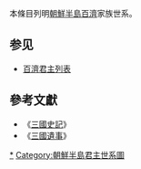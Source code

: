 本條目列明[[朝鮮半島|朝鮮半島]][[百濟|百濟]]家族世系。
<center>
{{chart/start}}
{{chart | | | | | |,|-|-|-|.| | }}
{{chart | | | | | FLW | | WZW | |FLW='''[[沸流|沸流]]'''<br>?-'''前19-前18'''|WZW=1'''[[溫祚王|溫祚王]]'''<br>前36-'''前18-28'''}}
{{chart | | | | | | | | | |!| | }}
{{chart | | | | | | | | | DLW | |DLW=2'''[[多婁王|多婁王]]'''<br>前9-'''28-77'''}}
{{chart | | | | | | | | | |!| | }}
{{chart | | | | | | | | | JLW | |JLW=3'''[[己婁王|己婁王]]'''<br>?-'''77-128'''}}
{{chart | | | | | | | | | |!| | }}
{{chart | | | | | | | | | GLW | |GLW=4'''[[蓋婁王|蓋婁王]]'''<br>?-'''128-166'''}}
{{chart | | | | | |,|-|-|-|(| | |}}
{{chart | | | | | XGW | | GEW | |GEW=8'''[[古爾王|古爾王]]'''<br>?-'''234-286'''|XGW=5'''[[肖古王|肖古王]]'''<br>?-'''166-214'''}}
{{chart | | | | | |!| | | |!| |}}
{{chart | | | | | CSW | | ZJW | |ZJW=9'''[[責稽王|責稽王]]'''<br>?-'''286-298'''|CSW=6'''[[仇首王|仇首王]]'''<br>?-'''214-234'''}}
{{chart | |,|-|-|-|(| | | |!| |}}
{{chart | SBW | | BLW | | FXW | |FXW=10'''[[汾西王|汾西王]]'''<br>?-'''298-304'''|BLW=11'''[[比流王|比流王]]'''<br>?-'''304-344'''|SBW=7'''[[沙伴王|沙伴王]]'''<br>?-'''234'''-239}}
{{chart | | | | | |!| | | |!| |}}
{{chart | | | | | JXG | | QIW | |JXG=13'''[[近肖古王|近肖古王]]'''<br>?-'''346-375'''|QIW=12'''[[契王|契王]]'''<br>?-'''344-346'''}}
{{chart | | | | | |!| | }}
{{chart | | | | | JCS | |JCS=14'''[[近仇首王|近仇首王]]'''<br>?-'''374-384'''}}
{{chart | |,|-|-|-|(| |}}
{{chart | ZLW | | CSW | |CSW=16'''[[辰斯王|辰斯王]]'''<br>?-'''385-392'''|ZLW=15'''[[枕流王|枕流王]]'''<br>?-'''384-385'''}}
{{chart | |!| | }}
{{chart | ASW | |ASW=17'''[[阿莘王|阿莘王]]'''<br>?-'''392-405'''}}
{{chart | |!| | }}
{{chart | TZW | |TZW=18'''[[腆支王|腆支王]]'''<br>?-'''405-420'''}}
{{chart | |!| | }}
{{chart | JEX | |JEX=19'''[[久爾辛王|久爾辛王]]'''<br>404-'''420-427'''}}
{{chart | |`|-|-|-|.| }}
{{chart | | | | | JIU | |JIU={{link-ja|酒君|酒君}}<br>?-?}}
{{chart | | | | | |`|-|-|-|.| | }}
{{chart | | | | | | | | | PYW | |PYW=20'''[[毗有王|毗有王]]'''<br>?-'''427-455'''}}
{{chart | |,|-|-|-|v|-|-|-|(| |}}
{{chart | GLW | | WZW | | KUN | |GLW=21'''[[蓋鹵王|蓋鹵王]]'''<br>余庆<br>?-'''455-475'''|WZW=22'''[[文周王|文周王]]'''<br>?-'''475-477'''|KUN=[[昆支|昆支]]<br>?-477}}
{{chart | |,|-|-|-|!|-|-|-|(|}}
{{chart | WNW | | SJW | | DCW | |SJW=23'''[[三斤王|三斤王]]'''<br>465-'''477-479'''|WNW=25'''[[武寧王|武寧王]]'''<br>扶余斯摩<br>461-'''501-523'''|DCW=24'''[[東城王|東城王]]'''<br>扶余牟大<br>?-'''479-501'''}}
{{chart | |!| | }}
{{chart | SHE | |SHE=26'''[[百濟聖王|聖王]]'''<br>扶余明农<br>?-'''523-554'''}}
{{chart | |)|-|-|-|.| |}}
{{chart | WDW | | HUI | |HUI=28'''[[百濟惠王|惠王]]'''<br>扶余季明<br>527-'''598-599'''|WDW=27'''[[百濟威德王|威德王]]'''<br>扶余昌<br>525-'''554-598'''}}
{{chart | |)|-|-|-|!|-|-|-|.| |}}
{{chart | AZU | | FAW | | WUW | | FAW=29'''[[百濟法王|法王]]'''<br>扶余宣<br>?-'''599-600'''|AZU=[[阿佐太子|阿佐太子]]<br>572-645|WUW=30'''[[百濟武王|武王]]'''<br>扶余璋<br>580-'''600-641'''|}}
{{chart | | | | | | | | | |!| | }}
{{chart | | | | | | | | | YCW | |YCW=31'''[[義慈王|義慈王]]'''<br>扶余義慈<br>599-'''641-660'''-660}}
{{chart | | | | | |,|-|-|-|(| |}}
{{chart | | | | | FYL | | FYF | |FYL=[[扶餘隆|扶餘隆]]<br>615-682|FYF=[[扶餘豐|扶餘豐]]<br>?-'''661-663'''-?}}
{{chart/end}}
</center>

==参见==
* [[百濟君主列表|百濟君主列表]]
{{百濟君主}}

==參考文獻==
*《[[三國史記|三國史記]]》
*《[[三國遺事|三國遺事]]》

[[Category:百濟君主|*]]
[[Category:朝鮮半島君主世系圖|Category:朝鮮半島君主世系圖]]